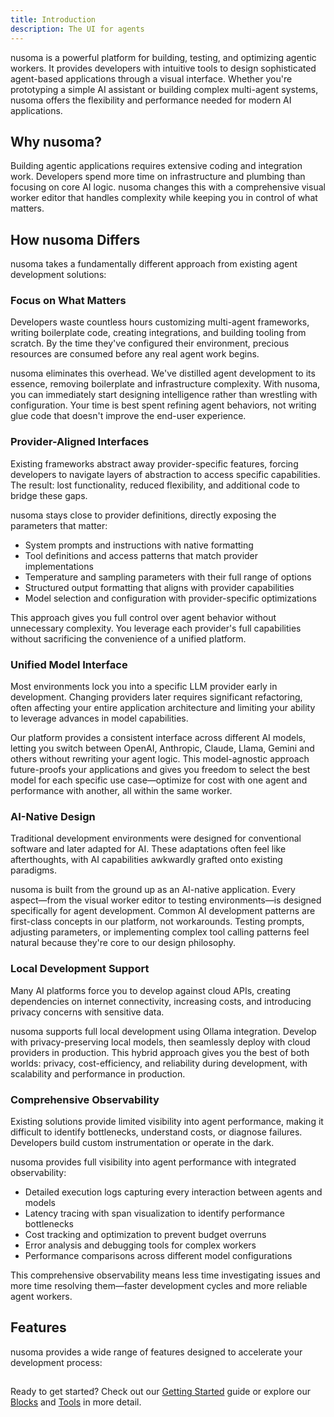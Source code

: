 ```yaml
---
title: Introduction
description: The UI for agents
---
```



nusoma is a powerful platform for building, testing, and optimizing agentic workers. It provides developers with intuitive tools to design sophisticated agent-based applications through a visual interface. Whether you're prototyping a simple AI assistant or building complex multi-agent systems, nusoma offers the flexibility and performance needed for modern AI applications.

## Why nusoma?

Building agentic applications requires extensive coding and integration work. Developers spend more time on infrastructure and plumbing than focusing on core AI logic. nusoma changes this with a <span className="text-highlight">comprehensive visual worker editor</span> that handles complexity while keeping you in control of what matters.

## How nusoma Differs

nusoma takes a fundamentally different approach from existing agent development solutions:

### Focus on What Matters

Developers waste countless hours customizing multi-agent frameworks, writing boilerplate code, creating integrations, and building tooling from scratch. By the time they've configured their environment, precious resources are consumed before any real agent work begins.

nusoma eliminates this overhead. We've distilled agent development to its essence, removing boilerplate and infrastructure complexity. With nusoma, you can <span className="text-highlight">immediately start designing intelligence</span> rather than wrestling with configuration. Your time is best spent refining agent behaviors, not writing glue code that doesn't improve the end-user experience.

### Provider-Aligned Interfaces

Existing frameworks abstract away provider-specific features, forcing developers to navigate layers of abstraction to access specific capabilities. The result: lost functionality, reduced flexibility, and additional code to bridge these gaps.

nusoma stays <span className="text-highlight">close to provider definitions</span>, directly exposing the parameters that matter:

<ul className="highlight-markers list-disc space-y-2 pl-6">
  <li>System prompts and instructions with native formatting</li>
  <li>Tool definitions and access patterns that match provider implementations</li>
  <li>Temperature and sampling parameters with their full range of options</li>
  <li>Structured output formatting that aligns with provider capabilities</li>
  <li>Model selection and configuration with provider-specific optimizations</li>
</ul>

This approach gives you full control over agent behavior without unnecessary complexity. You leverage each provider's full capabilities without sacrificing the convenience of a unified platform.

### Unified Model Interface

Most environments lock you into a specific LLM provider early in development. Changing providers later requires significant refactoring, often affecting your entire application architecture and limiting your ability to leverage advances in model capabilities.

Our platform provides a <span className="text-highlight">consistent interface across different AI models</span>, letting you switch between OpenAI, Anthropic, Claude, Llama, Gemini and others without rewriting your agent logic. This model-agnostic approach future-proofs your applications and gives you freedom to select the best model for each specific use case—optimize for cost with one agent and performance with another, all within the same worker.

### AI-Native Design

Traditional development environments were designed for conventional software and later adapted for AI. These adaptations often feel like afterthoughts, with AI capabilities awkwardly grafted onto existing paradigms.

nusoma is <span className="text-highlight">built from the ground up as an AI-native application</span>. Every aspect—from the visual worker editor to testing environments—is designed specifically for agent development. Common AI development patterns are first-class concepts in our platform, not workarounds. Testing prompts, adjusting parameters, or implementing complex tool calling patterns feel natural because they're core to our design philosophy.

### Local Development Support

Many AI platforms force you to develop against cloud APIs, creating dependencies on internet connectivity, increasing costs, and introducing privacy concerns with sensitive data.

nusoma supports <span className="text-highlight">full local development</span> using Ollama integration. Develop with privacy-preserving local models, then seamlessly deploy with cloud providers in production. This hybrid approach gives you the best of both worlds: privacy, cost-efficiency, and reliability during development, with scalability and performance in production.

### Comprehensive Observability

Existing solutions provide limited visibility into agent performance, making it difficult to identify bottlenecks, understand costs, or diagnose failures. Developers build custom instrumentation or operate in the dark.

nusoma provides <span className="text-highlight">full visibility into agent performance</span> with integrated observability:

<ul className="highlight-markers list-disc space-y-2 pl-6">
  <li>Detailed execution logs capturing every interaction between agents and models</li>
  <li>Latency tracing with span visualization to identify performance bottlenecks</li>
  <li>Cost tracking and optimization to prevent budget overruns</li>
  <li>Error analysis and debugging tools for complex workers</li>
  <li>Performance comparisons across different model configurations</li>
</ul>

This comprehensive observability means less time investigating issues and more time resolving them—faster development cycles and more reliable agent workers.

## Features

nusoma provides a wide range of features designed to accelerate your development process:

<Features />

##

Ready to get started? Check out our [Getting Started](/getting-started) guide or explore our [Blocks](/docs/blocks) and [Tools](/docs/tools) in more detail.
